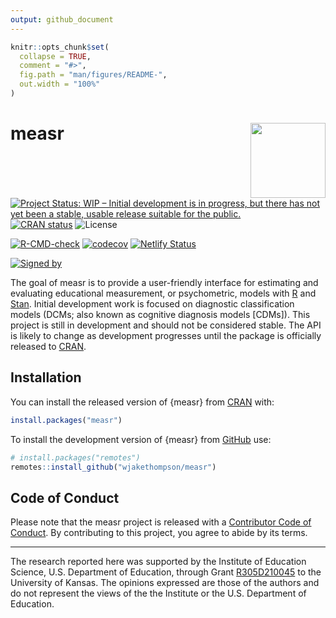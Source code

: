 ```yaml
---
output: github_document
---
```


<!-- README.md is generated from README.Rmd. Please edit that file -->

```r
knitr::opts_chunk$set(
  collapse = TRUE,
  comment = "#>",
  fig.path = "man/figures/README-",
  out.width = "100%"
)
```

# measr <img src="man/figures/logo.png" align = "right" width="120"/>

<!-- badges: start -->
[![Project Status: WIP – Initial development is in progress, but there has not yet been a stable, usable release suitable for the public.](https://www.repostatus.org/badges/latest/wip.svg)](https://www.repostatus.org/#wip)
[![CRAN status](https://www.r-pkg.org/badges/version/measr)](https://CRAN.R-project.org/package=measr)
![License](https://img.shields.io/badge/License-MIT-blue.svg)

[![R-CMD-check](https://github.com/wjakethompson/measr/actions/workflows/R-CMD-check.yaml/badge.svg)](https://github.com/wjakethompson/measr/actions/workflows/R-CMD-check.yaml)
[![codecov](https://codecov.io/gh/wjakethompson/measr/branch/main/graph/badge.svg?token=TECvfoOYHh)](https://codecov.io/gh/wjakethompson/measr)
[![Netlify Status](https://api.netlify.com/api/v1/badges/b82caf01-0611-4f8b-bbca-5b89b5a80791/deploy-status)](https://app.netlify.com/sites/measr/deploys)

[![Signed
by](https://img.shields.io/badge/Keybase-Verified-brightgreen.svg)](https://keybase.io/wjakethompson)
<!-- badges: end -->

The goal of measr is to provide a user-friendly interface for estimating and evaluating educational measurement, or psychometric, models with [R](https://www.r-project.org/) and [Stan](https://mc-stan.org/).
Initial development work is focused on diagnostic classification models (DCMs; also known as cognitive diagnosis models [CDMs]).
This project is still in development and should not be considered stable.
The API is likely to change as development progresses until the package is officially released to [CRAN](https://cran.r-project.org/).

## Installation

You can install the released version of {measr} from [CRAN](https://cran.r-project.org/) with:

```r
install.packages("measr")
```

To install the development version of {measr} from [GitHub](https://github.com/wjakethompson/measr) use:

``` r
# install.packages("remotes")
remotes::install_github("wjakethompson/measr")
```

## Code of Conduct
  
Please note that the measr project is released with a [Contributor Code of Conduct](https://measr.info/CODE_OF_CONDUCT.html). By contributing to this project, you agree to abide by its terms.

---

The research reported here was supported by the Institute of Education Science, U.S. Department of Education, through Grant [R305D210045](https://ies.ed.gov/funding/grantsearch/details.asp?ID=4546) to the University of Kansas. The opinions expressed are those of the authors and do not represent the views of the the Institute or the U.S. Department of Education.
